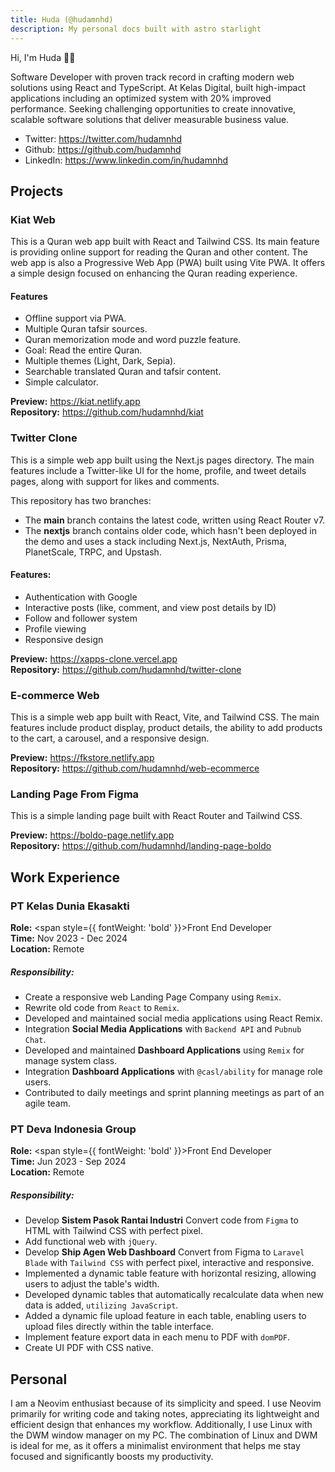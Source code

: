 ```yaml
---
title: Huda (@hudamnhd)
description: My personal docs built with astro starlight
---
```

Hi, I'm Huda 👋🏻<br/>

Software Developer with proven track record in crafting modern web solutions using React and TypeScript. At Kelas Digital, built high-impact applications including an optimized system with 20% improved performance. Seeking challenging opportunities to create innovative, scalable software solutions that deliver measurable business value.

- Twitter: https://twitter.com/hudamnhd
- Github: https://github.com/hudamnhd
- LinkedIn: https://www.linkedin.com/in/hudamnhd

## Projects

### Kiat Web

This is a Quran web app built with React and Tailwind CSS. Its main feature is providing online support for reading the Quran and other content. The web app is also a Progressive Web App (PWA) built using Vite PWA. It offers a simple design focused on enhancing the Quran reading experience.

#### Features

- Offline support via PWA.
- Multiple Quran tafsir sources.
- Quran memorization mode and word puzzle feature.
- Goal: Read the entire Quran.
- Multiple themes (Light, Dark, Sepia).
- Searchable translated Quran and tafsir content.
- Simple calculator.

**Preview:** https://kiat.netlify.app<br/>
**Repository:** https://github.com/hudamnhd/kiat<br/>

### Twitter Clone

This is a simple web app built using the Next.js pages directory. The main features include a Twitter-like UI for the home, profile, and tweet details pages, along with support for likes and comments.

This repository has two branches:
- The **main** branch contains the latest code, written using React Router v7.
- The **nextjs** branch contains older code, which hasn't been deployed in the demo and uses a stack including Next.js, NextAuth, Prisma, PlanetScale, TRPC, and Upstash.

#### Features:
- Authentication with Google
- Interactive posts (like, comment, and view post details by ID)
- Follow and follower system
- Profile viewing
- Responsive design

**Preview:** https://xapps-clone.vercel.app<br/>
**Repository:** https://github.com/hudamnhd/twitter-clone<br/>

### E-commerce Web

This is a simple web app built with React, Vite, and Tailwind CSS. The main features include product display, product details, the ability to add products to the cart, a carousel, and a responsive design.

**Preview:** https://fkstore.netlify.app<br/>
**Repository:** https://github.com/hudamnhd/web-ecommerce<br/>

### Landing Page From Figma

This is a simple landing page built with React Router and Tailwind CSS.

**Preview:** https://boldo-page.netlify.app<br/>
**Repository:** https://github.com/hudamnhd/landing-page-boldo<br/>

## Work Experience

### PT Kelas Dunia Ekasakti

**Role:** <span style={{ fontWeight: 'bold' }}>Front End Developer</span><br />
**Time:** <time>Nov 2023 - Dec 2024</time><br />
**Location:** <location>Remote</location>

##### Responsibility:

- Create a responsive web Landing Page Company using `Remix`.
- Rewrite old code from `React` to `Remix`.
- Developed and maintained social media applications using React Remix.
- Integration **Social Media Applications** with `Backend API` and `Pubnub Chat`.
- Developed and maintained **Dashboard Applications** using `Remix` for manage system class.
- Integration **Dashboard Applications** with `@casl/ability` for manage role users.
- Contributed to daily meetings and sprint planning meetings as part of an agile team.

### PT Deva Indonesia Group

**Role:** <span style={{ fontWeight: 'bold' }}>Front End Developer</span><br />
**Time:** <time>Jun 2023 - Sep 2024</time><br />
**Location:** <location>Remote</location>

##### Responsibility:

- Develop **Sistem Pasok Rantai Industri** Convert code from `Figma` to HTML with Tailwind CSS with perfect pixel.
- Add functional web with `jQuery`.
- Develop **Ship Agen Web Dashboard** Convert from Figma to `Laravel Blade` with `Tailwind CSS` with perfect pixel, interactive and responsive.
- Implemented a dynamic table feature with horizontal resizing, allowing users to adjust the table's width.
- Developed dynamic tables that automatically recalculate data when new data is added, `utilizing JavaScript`.
- Added a dynamic file upload feature in each table, enabling users to upload files directly within the table interface.
- Implement feature export data in each menu to PDF with `domPDF`.
- Create UI PDF with CSS native.

## Personal

I am a Neovim enthusiast because of its simplicity and speed. I use Neovim primarily for writing code and taking notes, appreciating its lightweight and efficient design that enhances my workflow. Additionally, I use Linux with the DWM window manager on my PC. The combination of Linux and DWM is ideal for me, as it offers a minimalist environment that helps me stay focused and significantly boosts my productivity.
